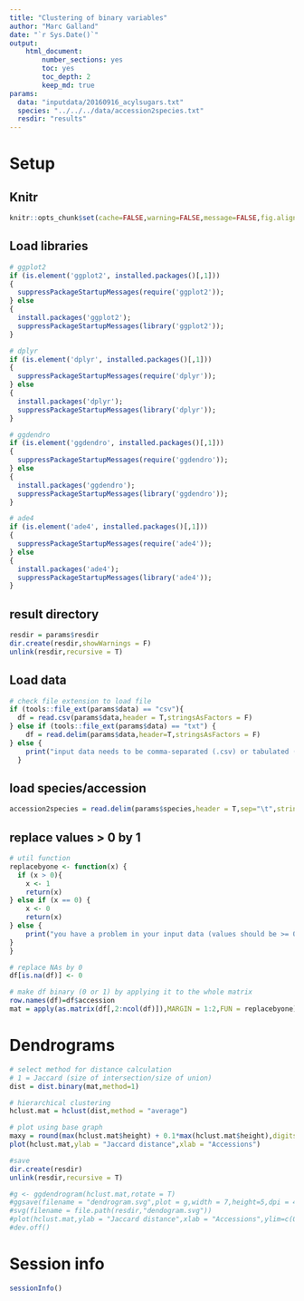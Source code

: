 ```yaml
---
title: "Clustering of binary variables"
author: "Marc Galland"
date: "`r Sys.Date()`"
output:
    html_document:
        number_sections: yes
        toc: yes
        toc_depth: 2
        keep_md: true
params:
  data: "inputdata/20160916_acylsugars.txt"
  species: "../../../data/accession2species.txt"
  resdir: "results"
---
```

# Setup

## Knitr
```r
knitr::opts_chunk$set(cache=FALSE,warning=FALSE,message=FALSE,fig.align="center") 
```

## Load libraries
```r
# ggplot2
if (is.element('ggplot2', installed.packages()[,1]))
{
  suppressPackageStartupMessages(require('ggplot2'));
} else
{
  install.packages('ggplot2');
  suppressPackageStartupMessages(library('ggplot2'));
}

# dplyr
if (is.element('dplyr', installed.packages()[,1]))
{
  suppressPackageStartupMessages(require('dplyr'));
} else
{
  install.packages('dplyr');
  suppressPackageStartupMessages(library('dplyr'));
}

# ggdendro
if (is.element('ggdendro', installed.packages()[,1]))
{
  suppressPackageStartupMessages(require('ggdendro'));
} else
{
  install.packages('ggdendro');
  suppressPackageStartupMessages(library('ggdendro'));
}

# ade4
if (is.element('ade4', installed.packages()[,1]))
{
  suppressPackageStartupMessages(require('ade4'));
} else
{
  install.packages('ade4');
  suppressPackageStartupMessages(library('ade4'));
}
```

## result directory
```r
resdir = params$resdir
dir.create(resdir,showWarnings = F)
unlink(resdir,recursive = T)
```

## Load data
```r
# check file extension to load file
if (tools::file_ext(params$data) == "csv"){
  df = read.csv(params$data,header = T,stringsAsFactors = F)
} else if (tools::file_ext(params$data) == "txt") {
    df = read.delim(params$data,header=T,stringsAsFactors = F)
} else {
    print("input data needs to be comma-separated (.csv) or tabulated (.txt)")
  }
```

## load species/accession
```r
accession2species = read.delim(params$species,header = T,sep="\t",stringsAsFactors = F)
```

## replace values > 0 by 1
```r

# util function
replacebyone <- function(x) {
  if (x > 0){
    x <- 1
    return(x)
} else if (x == 0) {
    x <- 0
    return(x)
} else {
    print("you have a problem in your input data (values should be >= 0)")
}
}

# replace NAs by 0
df[is.na(df)] <- 0

# make df binary (0 or 1) by applying it to the whole matrix
row.names(df)=df$accession
mat = apply(as.matrix(df[,2:ncol(df)]),MARGIN = 1:2,FUN = replacebyone)
```

# Dendrograms
```r
# select method for distance calculation 
# 1 = Jaccard (size of intersection/size of union)
dist = dist.binary(mat,method=1)

# hierarchical clustering  
hclust.mat = hclust(dist,method = "average")

# plot using base graph
maxy = round(max(hclust.mat$height) + 0.1*max(hclust.mat$height),digits = 1)
plot(hclust.mat,ylab = "Jaccard distance",xlab = "Accessions")

#save
dir.create(resdir)
unlink(resdir,recursive = T)

#g <- ggdendrogram(hclust.mat,rotate = T)
#ggsave(filename = "dendrogram.svg",plot = g,width = 7,height=5,dpi = 400)
#svg(filename = file.path(resdir,"dendogram.svg"))
#plot(hclust.mat,ylab = "Jaccard distance",xlab = "Accessions",ylim=c(0,maxy))
#dev.off()
```

# Session info
```r
sessionInfo()
```


